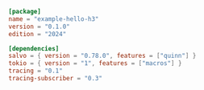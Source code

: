 
```toml  title="hello-h3/Cargo.toml"
[package]
name = "example-hello-h3"
version = "0.1.0"
edition = "2024"

[dependencies]
salvo = { version = "0.78.0", features = ["quinn"] }
tokio = { version = "1", features = ["macros"] }
tracing = "0.1"
tracing-subscriber = "0.3"
```